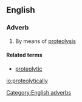 ==English==

===Adverb===
{{head|en}}

# By means of [[proteolysis]]

====Related terms====
* [[proteolytic]]

[[Category:English adverbs]]

[[io:proteolytically]]